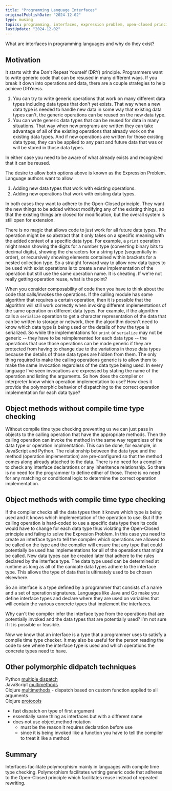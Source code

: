 ```yaml
---
title: "Programming Language Interfaces"
originalPublishDate: "2024-12-02"
type: musing
topics: programming, interfaces, expression problem, open-closed principle, protected variations, information hiding, DRY
lastUpdate: "2024-12-02"
---
```



What are interfaces in programming languages and why do they exist?

## Motivation

It starts with the Don't Repeat Yourself (DRY) principle. Programmers want to write generic code that can be resused in many different ways. If you break it down into operations and data, there are a couple strategies to help achieve DRYness.
1. You can try to write generic operations that work on many different data types including data types that don't yet exists. That way when a new data type is needed to handle new data in some way that existing data types can't, the generic operations can be reused on the new data type.
2. You can write generic data types that can be reused for data in many situations. That way when new programs are written they can take advantage of all of the existing operations that already work on the existing data types. And if new operations are written for those existing data types, they can be applied to any past and future data that was or will be stored in those data types.

In either case you need to be aware of what already exists and recognized that it can be reused.

The desire to allow both options above is known as the Expression Problem. Language authors want to allow
1. Adding new data types that work with existing operations.
2. Adding new operations that work with existing data types.

In both cases they want to adhere to the Open-Closed principle. They want the new things to be added without modifying any of the existing things, so that the existing things are closed for modification, but the overall system is still open for extension.

There is no magic that allows code to just work for all future data types. The operation might be so abstract that it only takes on a specific meaning with the added context of a specific data type. For example, a `print` operation might mean showing the digits for a number type (converting binary bits to decimal digits), showing the characters for a string type (sequentially in order), or recursively showing elements contained within brackets for a nested collection type. So a straight forward way to  allow new data types to be used with exist operations is to create a new implementation of the operation but still use the same operation name. It is cheating. If we're not really getting operation reuse, what is the point?

When you consider composability of code then you have to think about the code that calls/invokes the operations. If the calling module has some algorithm that requires a certain operation, then it is possible that the algorithm will still work correctly when invoking different implementations of the same operation on different data types. For example, if the algorithm calls a `serialize` operation to get a character representation of the data that can be written to storage or network, then the algorithm doesn't need to know which data type is being used or the details of how the type is serialized. So while the implementations for `print` or `serialize` may not be generic -- they have to be reimplemented for each data type -- the operations that use those operations can be made generic if they are protected from having to change due to the variations in those data types because the details of those data types are hidden from them. The only thing required to make the calling operations generic is to allow them to make the same invocation regardless of the data type being used. In every language I've seen invocations are expressed by stating the name of the operation and listing the arguments. So how does the compiler or interpreter know which operation implementation to use? How does it provide the polymorphic behavior of dispatching to the correct operation implementation for each data type?

## Object methods without compile time type checking

Without compile time type checking preventing us we can just pass in objects to the calling operation that have the appropriate methods. Then the calling operation can invoke the method in the same way regardless of the data type or operation implmentation. This can be done, for example, in JavaScript and Python. The relationship between the data type and the method (operation implementation) are pre-configured so that the method comes along already attached to the data. There is no need for a compiler to check any interface declarations or any inheritence relationship. So there is no need for the programmer to define either of those. There is no need for any matching or conditional logic to determine the correct operation implementation.

## Object methods with compile time type checking

If the compiler checks all the data types then it knows which type is being used and it knows which implementation of the operation to use. But if the calling operation is hard-coded to use a specific data type then its code would have to change for each data type thus violating the Open-Closed principle and failng to solve the Expresion Problem. In this case you need to create an interface type to tell the compiler which operations are allowed to be called on the type and the compiler will ensure that any type that could potentially be used has implementations for all of the operations that might be called. New data types can be created later that adhere to the rules declared by the interface type. The data type used can be determined at runtime as long as all of the canidate data types adhere to the interface type. This allows the type of data that is ultimately used to be chosen elsewhere.

So an interface is a type defined by a programmer that consists of a name and a set of operation signatures. Languages like Java and Go make you define interface types and declare where they are used on variables that will contain the various concrete types that implement the interfaces.

Why can't the compiler infer the interface type from the operations that are potentially invoked and the data types that are potentially used? I'm not sure if it is possible or feasible.

Now we know that an interface is a type that a programmer uses to satisfy a compile time type checker. It may also be useful for the person reading the code to see where the interface type is used and which operations the concrete types need to have.

## Other polymorphic didpatch techniques

Python [multiple dispatch](https://stackoverflow.com/questions/66711586/is-there-any-difference-between-multimethod-and-multipledispatch)  
JavaScript [multimethods](https://github.com/caderek/arrows/tree/master/packages/multimethod)  
Clojure [multimethods](https://clojure.org/reference/multimethods) - dispatch based on custom function applied to all arguments  
Clojure [protocols](https://clojure.org/reference/protocols)  
  - fast dispatch on type of first argument
  - essentially same thing as interfaces but with a different name
  - does not use object.method notation
    - must be the reason it requires declaration before use
    - since it is being invoked like a function you have to tell the compiler to treat it like a method

## Summary

Interfaces facilitate polymorphism mainly in languages with compile time type checking. Polymorphism facilitates writing generic code that adheres to the Open-Closed principle which facilitates reuse instead of repeated rewriting. 

